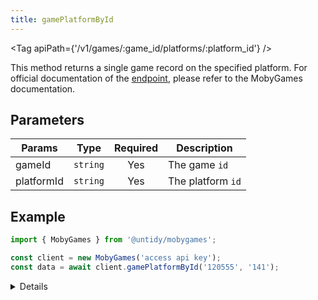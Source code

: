 ```yaml
---
title: gamePlatformById
---
```



<Tag apiPath={'/v1/games/:game_id/platforms/:platform_id'} />

This method returns a single game record on the specified platform. For official documentation of the
[endpoint](https://www.mobygames.com/info/api/#gamesgame_idplatformsplatform_id), please refer to the MobyGames
documentation.

## Parameters

| Params     | Type     | Required | Description       |
| ---------- | -------- | :------: | ----------------- |
| gameId     | `string` |   Yes    | The game `id`     |
| platformId | `string` |   Yes    | The platform `id` |

## Example

```js {4}
import { MobyGames } from '@untidy/mobygames';

const client = new MobyGames('access api key');
const data = await client.gamePlatformById('120555', '141');
```

<Details>

```js
{
  attributes: [
    {
      attribute_category_id: 16,
      attribute_category_name: 'Business Model',
      attribute_id: 124,
      attribute_name: 'Commercial',
    },
    {
      attribute_category_id: 21,
      attribute_category_name: 'Media Type',
      attribute_id: 1095,
      attribute_name: 'Blu-Ray Disc',
    },
  ],
  first_release_date: '2019-01-25',
  game_id: 120555,
  patches: [
    {
      description: '<p>Version 1.01 <small>-- Download: 562.5 MB</small></p>\n<ul>\n<li> Bug fixes</li>\n</ul>',
      release_date: '2019-01-25',
    },
  ],
  platform_id: 141,
  platform_name: 'PlayStation 4',
  ratings: [
    { rating_id: 93, rating_name: 'Mature', rating_system_id: 13, rating_system_name: 'ESRB Rating' },
    { rating_id: 426, rating_name: '18', rating_system_id: 31, rating_system_name: 'PEGI Rating' },
    {
      rating_id: 436,
      rating_name: '18 (keine Jugendfreigabe)',
      rating_system_id: 33,
      rating_system_name: 'USK Rating',
    },
    { rating_id: 2263, rating_name: 'R18+', rating_system_id: 30, rating_system_name: 'ACB Rating' },
  ],
  releases: [
    {
      companies: [
        { company_id: 3955, company_name: 'Capcom Co., Ltd.', role: 'Published by' },
        { company_id: 3955, company_name: 'Capcom Co., Ltd.', role: 'Developed by' },
      ],
      countries: ['Japan'],
      description: 'download release',
      product_codes: [],
      release_date: '2019-01-25',
    },
    // ...
  ],
};
```

</Details>
